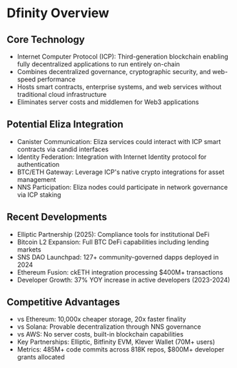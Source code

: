 # Dfinity Overview

## Core Technology

- Internet Computer Protocol (ICP): Third-generation blockchain enabling fully decentralized applications to run entirely on-chain
- Combines decentralized governance, cryptographic security, and web-speed performance
- Hosts smart contracts, enterprise systems, and web services without traditional cloud infrastructure
- Eliminates server costs and middlemen for Web3 applications

## Potential Eliza Integration

- Canister Communication: Eliza services could interact with ICP smart contracts via candid interfaces
- Identity Federation: Integration with Internet Identity protocol for authentication
- BTC/ETH Gateway: Leverage ICP's native crypto integrations for asset management
- NNS Participation: Eliza nodes could participate in network governance via ICP staking

## Recent Developments

- Elliptic Partnership (2025): Compliance tools for institutional DeFi
- Bitcoin L2 Expansion: Full BTC DeFi capabilities including lending markets
- SNS DAO Launchpad: 127+ community-governed dapps deployed in 2024
- Ethereum Fusion: ckETH integration processing $400M+ transactions
- Developer Growth: 37% YOY increase in active developers (2023-2024)

## Competitive Advantages

- vs Ethereum: 10,000x cheaper storage, 20x faster finality
- vs Solana: Provable decentralization through NNS governance
- vs AWS: No server costs, built-in blockchain capabilities
- Key Partnerships: Elliptic, Bitfinity EVM, Klever Wallet (70M+ users)
- Metrics: 485M+ code commits across 818K repos, $800M+ developer grants allocated
